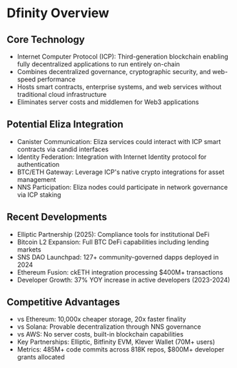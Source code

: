 # Dfinity Overview

## Core Technology

- Internet Computer Protocol (ICP): Third-generation blockchain enabling fully decentralized applications to run entirely on-chain
- Combines decentralized governance, cryptographic security, and web-speed performance
- Hosts smart contracts, enterprise systems, and web services without traditional cloud infrastructure
- Eliminates server costs and middlemen for Web3 applications

## Potential Eliza Integration

- Canister Communication: Eliza services could interact with ICP smart contracts via candid interfaces
- Identity Federation: Integration with Internet Identity protocol for authentication
- BTC/ETH Gateway: Leverage ICP's native crypto integrations for asset management
- NNS Participation: Eliza nodes could participate in network governance via ICP staking

## Recent Developments

- Elliptic Partnership (2025): Compliance tools for institutional DeFi
- Bitcoin L2 Expansion: Full BTC DeFi capabilities including lending markets
- SNS DAO Launchpad: 127+ community-governed dapps deployed in 2024
- Ethereum Fusion: ckETH integration processing $400M+ transactions
- Developer Growth: 37% YOY increase in active developers (2023-2024)

## Competitive Advantages

- vs Ethereum: 10,000x cheaper storage, 20x faster finality
- vs Solana: Provable decentralization through NNS governance
- vs AWS: No server costs, built-in blockchain capabilities
- Key Partnerships: Elliptic, Bitfinity EVM, Klever Wallet (70M+ users)
- Metrics: 485M+ code commits across 818K repos, $800M+ developer grants allocated
